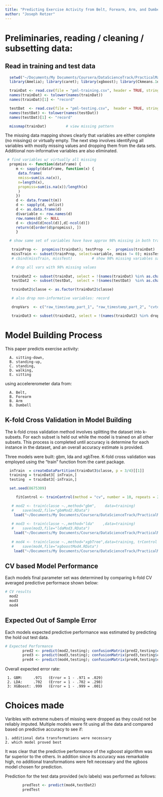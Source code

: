 ```yaml
---
title: "Predicting Exercise Activity from Belt, Forearm, Arm, and Dumbell Accelerometers"
author: "Joseph Retzer"
---
```


# Preliminaries, reading / cleaning / subsetting data: 

## Read in training and test data

```r
  setwd("~/Documents/My Documents/Coursera/DataScienceTrack/PracticalMachineLearning/project/data")
  library(Amelia); library(caret); library(xgboost); library(Ckmeans.1d.dp); library(data.table)

  trainDat <- read.csv(file = "pml-training.csv", header = TRUE, stringsAsFactors = FALSE, check.names = FALSE, strip.white = TRUE, na.strings=c(""," ","NA"))
  names(trainDat) <- tolower(names(trainDat))
  names(trainDat)[1] <- "record"

  testDat  <- read.csv(file = "pml-testing.csv",  header = TRUE, stringsAsFactors = FALSE, check.names = FALSE, strip.white = TRUE, na.strings=c(""," ","NA"))
  names(testDat) <- tolower(names(testDat))
  names(testDat)[1] <- "record"

  missmap(trainDat)         # view missing pattern
```

The missing data mapping shows clearly that variables are either complete (no missings) or virtually empty. The next step involves identifying all variables with
mostly missing values and dropping them from the data sets. Additional non-informative variables are also eliminated.

```r
 # find variables w/ virtually all missing
  propmiss <- function(dataframe) {
     m <- sapply(dataframe, function(x) {
      data.frame(
      nmiss=sum(is.na(x)), 
      n=length(x), 
      propmiss=sum(is.na(x))/length(x)
      )
     })
     d <- data.frame(t(m))
     d <- sapply(d, unlist)
     d <- as.data.frame(d)
     d$variable <- row.names(d)
     row.names(d) <- NULL
     d <- cbind(d[ncol(d)],d[-ncol(d)])
     return(d[order(d$propmiss), ])
     }

  # show same set of variables have have approx 98% missing in both training and test data sets

   trainProp <-  propmiss(trainDat); testProp  <-  propmiss(trainDat)    # prop of missing either 0 or 98%
   missTrain <- subset(trainProp, select=variable, nmiss != 0); missTest <- subset(testProp, select=variable, nmiss != 0) # high miss var names
   # cbind(missTrain, missTest)         # show 98% missing variables same in both data sets

   # drop all vars with 98% missing values
   
   trainDat2 <- subset(trainDat, select = !(names(trainDat) %in% as.character(missTrain$variable)))
   testDat2  <- subset(testDat,  select = !(names(testDat)  %in% as.character(missTest$variable)))

   trainDat2$classe <- as.factor(trainDat2$classe)

   # also drop non-informative variables: record   

   dropVars  <- c("raw_timestamp_part_1", "raw_timestamp_part_2", "cvtd_timestamp", "num_window", "problem_id", "user_name", "record", "new_window")

   trainDat3 <- subset(trainDat2, select = !(names(trainDat2) %in% dropVars))
```

#  Model Building Process

This paper predicts exercise activity:

      A. sitting-down, 
      B. standing-up, 
      C. standing, 
      D. walking, 
      E. sitting

using accelererometer data from: 

      A. Belt, 
      B. Forearm 
      B. Arm
      B. Dumbell 

## K-fold Cross Validation in Model Building 

The k-fold cross validation method involves splitting the dataset into k-subsets. For each subset is held out while the model is 
trained on all other subsets. This process is completed until accuracy is determine for each instance in the dataset, and an 
overall accuracy estimate is provided.

Three models were built: gbm, lda and xgbTree. K-fold cross validation was employed using the "train" function from the caret package. 

```r
  inTrain  = createDataPartition(trainDat3$classe, p = 3/4)[[1]]
  training = trainDat3[ inTrain,]
  testing  = trainDat3[-inTrain,] 

  set.seed(8675309) 

     fitControl <- trainControl(method = "cv", number = 10, repeats = 2, search = "random")

   # mod2 <- train(classe ~.,method="gbm",    data=training)
   #    save(mod2,file="gbmMod2.RData")
    load("~/Documents/My Documents/Coursera/DataScienceTrack/PracticalMachineLearning/project/data/gbmMod2.RData")
    
   # mod3 <- train(classe ~.,method="lda"    ,data=training)
   #    save(mod3,file="ldaMod3.RData")
    load("~/Documents/My Documents/Coursera/DataScienceTrack/PracticalMachineLearning/project/data/ldaMod3.RData")
    
   # mod4 <- train(classe ~.,method="xgbTree",data=training, trControl = fitControl)  
   #    save(mod4,file="xgboostMod4.RData")
    load("~/Documents/My Documents/Coursera/DataScienceTrack/PracticalMachineLearning/project/data/xgboostMod4.Rdata")
```

## CV based Model Performance

Each models final parameter set was determined by comparing k-fold CV averaged predictive performace shown below:

```r
# CV results
  mod2
  mod3
  mod4
```

## Expected Out of Sample Error 

Each models expected predictive performance was estimated by predicting the hold out test data.

```r
# Expected Performance
        pred2 <- predict(mod2,testing); confusionMatrix(pred2,testing$classe)
        pred3 <- predict(mod3,testing); confusionMatrix(pred3,testing$classe)
        pred4 <- predict(mod4,testing); confusionMatrix(pred4,testing$classe)
```
Overall expected error rate:

     1. GBM:     .971   (Error = 1 - .971 = .029) 
     2. LDA:     .702   (Error = 1 - .702 = .298) 
     3: XGBoost: .999   (Error = 1 - .999 = .001)

#  Choices made 

Varibles with extreme nubers of missing were dropped as they could not be reliably imputed. Multiple models were fit using all the data
and compared based on predictive accuracy to see if:
  
    1. additional data transformations were necessary
    2. which model proved best
    
It was clear that the predictive performance of the xgboost algorithm was far superior to the others.
In addition since its accuracy was remarkable high, no additional transformations were felt necessary and the xgboos model chosen for prediction.

Prediction for the test data provided (w/o labels) was performed as follows:

```r
        predTest <- predict(mod4,testDat2)
        predTest
```


